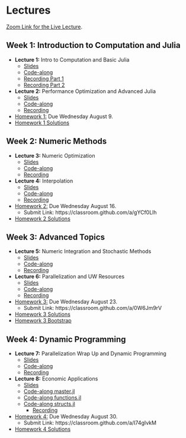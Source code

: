 # Lectures

[Zoom Link for the Live Lecture](https://uwmadison.zoom.us/j/93415370734?pwd=V1l1TmdmV2lYYUNkTk5rQmdiZU9Wdz09).

## Week 1: Introduction to Computation and Julia

- **Lecture 1:** Intro to Computation and Basic Julia
  - [Slides](https://kevinghunt.github.io/ComputationCamp/lectures/Lecture1.html)
  - [Code-along](https://kevinghunt.github.io/ComputationCamp/codealongs/CodeAlong1.jl)
  - [Recording Part 1](https://uwmadison.zoom.us/rec/share/YbH5nwK8MFfdrG_79ab21fIChvq_GLK2G0cj1PuRpy29LgDW2ddl46KoGUvMzWoz.uN0dl820cFXMQ54_)
  -	[Recording Part 2](https://uwmadison.zoom.us/rec/share/grQK03ljFWrQB5hBKKgoAVy9BuR5hg85PgyVvQJrXqJ5olG1fCe9vh336wh_L_yH.8-wkiBg4GIsDT3eC)
- **Lecture 2:** Performance Optimization and Advanced Julia
  - [Slides](https://kevinghunt.github.io/ComputationCamp/lectures/Lecture2.html)
  - [Code-along](https://kevinghunt.github.io/ComputationCamp/codealongs/CodeAlong2.jl)
  - [Recording](https://uwmadison.zoom.us/rec/share/ANmR1Qr-iDoAxMOItHY9zgQk41_bbABcPN4eD3mVE5OVLvhzcXr80yBSEjEi8Dc.V7Hy_3yeHQm84srl)
  
- [Homework 1:](https://kevinghunt.github.io/ComputationCamp/homeworks/homework1.html) Due Wednesday August 9. 
- [Homework 1 Solutions](https://kevinghunt.github.io/ComputationCamp/homework_solutions/Homework1_solutions.jl)

## Week 2: Numeric Methods

- **Lecture 3:** Numeric Optimization 
  - [Slides](https://kevinghunt.github.io/ComputationCamp/lectures/Lecture3.html)
  - [Code-along](https://kevinghunt.github.io/ComputationCamp/codealongs/CodeAlong3.jl)
  - [Recording](https://uwmadison.zoom.us/rec/share/xD1LsrLsUF8XtJUjPTVDA_2d52EKgQTF1a6Dc3lBOSB7JlRk4PMUi_h0oMRnMtb5.VW6mJ7BkoiC6riUk)
- **Lecture 4:** Interpolation
  - [Slides](https://kevinghunt.github.io/ComputationCamp/lectures/Lecture4.html)
  - [Code-along](https://kevinghunt.github.io/ComputationCamp/codealongs/CodeAlong4.jl)
  - [Recording](https://uwmadison.zoom.us/rec/share/YNnLYBVpnTSQsMTHQGDDWx2n89gURdYXzVWM8dRyV4o91bAfmCkC8q1IT3f-jo3B.msXmwKB-ZcXcIZRL)


- [Homework 2:](https://kevinghunt.github.io/ComputationCamp/homeworks/homework2.html) Due Wednesday August 16. 
    - Submit Link: https://classroom.github.com/a/gYCf0Llh
- [Homework 2 Solutions](https://kevinghunt.github.io/ComputationCamp/homework_solutions/Homework2_solutions.jl)
  
  
## Week 3: Advanced Topics

- **Lecture 5:** Numeric Integration and Stochastic Methods
  - [Slides](https://kevinghunt.github.io/ComputationCamp/lectures/Lecture5.html)
  - [Code-along](https://kevinghunt.github.io/ComputationCamp/codealongs/CodeAlong5.jl)
  - [Recording](https://uwmadison.zoom.us/rec/share/Rc-Mno_HDmfyakQGBhzxhbOjYIxXkX8ka4vkksy2p5Y-lxDZCJ2x08U8ja6LzMEV.54CVfkLcQhOLID_m)
- **Lecture 6:** Parallelization and UW Resources
  - [Slides](https://kevinghunt.github.io/ComputationCamp/lectures/Lecture6.html)
  - [Code-along](https://kevinghunt.github.io/ComputationCamp/codealongs/CodeAlong6.jl)
  - [Recording](https://uwmadison.zoom.us/rec/share/ZkkEGxop9imwlGAfhqobNSm9M5uRupUj3DqE1xGMBTo7-ZmJKzO92OSKJ5d_I7JM.KK3JK7rsgIHu7yuc)

- [Homework 3:](https://kevinghunt.github.io/ComputationCamp/homeworks/homework3.html) Due Wednesday August 23. 
    - Submit Link: https://classroom.github.com/a/0W6Jm9rV 
- [Homework 3 Solutions](https://kevinghunt.github.io/ComputationCamp/homework_solutions/Homework3_solutions.jl)
- [Homework 3 Bootstrap](https://kevinghunt.github.io/ComputationCamp/homework_solutions/Homework3_bootstrap.jl)
    
    
## Week 4: Dynamic Programming
- **Lecture 7:** Parallelization Wrap Up and Dynamic Programming
    - [Slides](https://kevinghunt.github.io/ComputationCamp/lectures/Lecture7.html)
    - [Code-along](https://kevinghunt.github.io/ComputationCamp/codealongs/CodeAlong7.jl)
    - [Recording](https://uwmadison.zoom.us/rec/share/Kc-WI7JPGEGTFpzW3ojmF0rlotNeRWXARrBrn_ZKzJngDLPBvufu095gegV1knuK.2PadjwKTojeFnyL3)
- **Lecture 8:** Economic Applications
  - [Slides](https://kevinghunt.github.io/ComputationCamp/lectures/Lecture8.html)
  - [Code-along master.jl](https://kevinghunt.github.io/ComputationCamp/codealongs/CodeAlong8_master.jl)
  - [Code-along functions.jl](https://kevinghunt.github.io/ComputationCamp/codealongs/CodeAlong8_functions.jl)
  - [Code-along structs.jl](https://kevinghunt.github.io/ComputationCamp/codealongs/CodeAlong8_structs.jl)
    - [Recording](https://uwmadison.zoom.us/rec/share/hFXtk8N89sBCZ1e8jQsjXa18hjsteILy8pSR2CIAlxeK5MdYqScm-j4_uH6SNL0V.yHiQKVQ3PbJz3NP6)
- [Homework 4:](https://kevinghunt.github.io/ComputationCamp/homeworks/homework4.html) Due Wednesday August 30. 
    - Submit Link: https://classroom.github.com/a/I74gIvkM
- [Homework 4 Solutions](https://kevinghunt.github.io/ComputationCamp/homework_solutions/Homework4_solutions.jl)
  